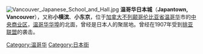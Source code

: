 {{unreferenced|time=2011-01-12T10:28:06+00:00}}
[[File:Vancouver_Japanese_School_and_Hall.jpg|thumb]]
'''温哥华日本城'''（'''Japantown, Vancouver'''），又称'''小横滨'''、'''小东京'''，位于[[加拿大|加拿大]][[不列颠哥伦比亚省|不列颠哥伦比亚省]][[温哥华|温哥华]]市的[[温哥华市中心|中央商业区]]，[[温哥华华埠|温哥华华埠]]的北面，曾经是日本人的聚居地。曾经在1907年受到[[排亚联盟|排亚联盟]]的袭击。

[[Category:温哥华|Category:温哥华]]
[[Category:日本街|Category:日本街]]